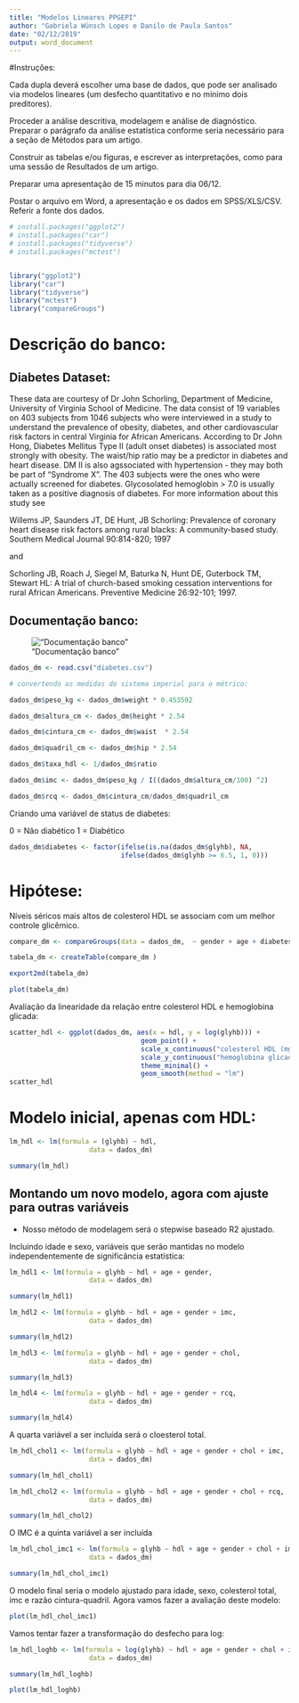 ```yaml
---
title: "Modelos Lineares PPGEPI"
author: "Gabriela Wünsch Lopes e Danilo de Paula Santos"
date: "02/12/2019"
output: word_document
---
```


#Instruções:

Cada dupla deverá escolher uma base de dados, que pode ser analisado via modelos lineares (um desfecho quantitativo e no mínimo dois preditores). 

Proceder a análise descritiva, modelagem e análise de diagnóstico.
Preparar o parágrafo da análise estatística conforme seria necessário para a seção de Métodos para um artigo. 

Construir as tabelas e/ou figuras, e escrever as interpretações, como para uma sessão de Resultados de um artigo. 

Preparar uma apresentação de 15 minutos para dia 06/12.

Postar o arquivo em Word, a apresentação e os dados em SPSS/XLS/CSV. 
Referir a fonte dos dados.

``` r

# install.packages("ggplot2")
# install.packages("car")
# install.packages("tidyverse")
# install.packages("mctest")


library("ggplot2")
library("car")
library("tidyverse")
library("mctest")
library("compareGroups")
```


# Descrição do banco:

## Diabetes Dataset:

These data are courtesy of Dr John Schorling, Department of Medicine, University of Virginia School of Medicine.
The data consist of 19 variables on 403 subjects from 1046 subjects who were interviewed in a study to understand the prevalence of obesity, diabetes, and other cardiovascular risk factors in central Virginia for African Americans. According to Dr John Hong, Diabetes Mellitus Type II (adult onset diabetes) is associated most strongly with obesity. The waist/hip ratio may be a predictor in diabetes and heart disease. DM II is also agssociated with hypertension - they may both be part of "Syndrome X". The 403 subjects were the ones who were actually screened for diabetes. Glycosolated hemoglobin > 7.0 is usually taken as a positive diagnosis of diabetes. For more information about this study see

Willems JP, Saunders JT, DE Hunt, JB Schorling: Prevalence of coronary heart disease risk factors among rural blacks: A community-based study. Southern Medical Journal 90:814-820; 1997

and

Schorling JB, Roach J, Siegel M, Baturka N, Hunt DE, Guterbock TM, Stewart HL: A trial of church-based smoking cessation interventions for rural African Americans. Preventive Medicine 26:92-101; 1997.



## Documentação banco:


!["Documentação banco"](documenta_banco.PNG)

``` r

dados_dm <- read.csv("diabetes.csv")

# convertendo as medidas do sistema imperial para o métrico:

dados_dm$peso_kg <- dados_dm$weight * 0.453592

dados_dm$altura_cm <- dados_dm$height * 2.54

dados_dm$cintura_cm <- dados_dm$waist  * 2.54

dados_dm$quadril_cm <- dados_dm$hip * 2.54

dados_dm$taxa_hdl <- 1/dados_dm$ratio

dados_dm$imc <- dados_dm$peso_kg / I((dados_dm$altura_cm/100) ^2)

dados_dm$rcq <- dados_dm$cintura_cm/dados_dm$quadril_cm

```

Criando uma variável de status de diabetes: 

0 = Não diabético 
1 = Diabético

```r

dados_dm$diabetes <- factor(ifelse(is.na(dados_dm$glyhb), NA,
                            ifelse(dados_dm$glyhb >= 6.5, 1, 0)))


```

# Hipótese:

Níveis séricos mais altos de colesterol HDL se associam com um melhor controle glicêmico.

```r

compare_dm <- compareGroups(data = dados_dm,  ~ gender + age + diabetes + glyhb + chol + hdl + bp.1s + + taxa_hdl + imc + rcq )

tabela_dm <- createTable(compare_dm )

export2md(tabela_dm)

```


```r


plot(tabela_dm)

```

Avaliação da linearidade da relação entre colesterol HDL e hemoglobina glicada:

``` r

scatter_hdl <- ggplot(dados_dm, aes(x = hdl, y = log(glyhb))) +
                                 geom_point() +
                                 scale_x_continuous("colesterol HDL (mg/dl)") +
                                 scale_y_continuous("hemoglobina glicada (%)") +
                                 theme_minimal() +
                                 geom_smooth(method = "lm")
scatter_hdl

```

# Modelo inicial, apenas com HDL:

```r


lm_hdl <- lm(formula = (glyhb) ~ hdl,
                    data = dados_dm)

summary(lm_hdl)

```

## Montando um novo modelo, agora com ajuste para outras variáveis

* Nosso método de modelagem será o stepwise baseado R2 ajustado. 

Incluindo idade e sexo, variáveis que serão mantidas no modelo independentemente de significância estatística: 

```r


lm_hdl1 <- lm(formula = glyhb ~ hdl + age + gender,
                    data = dados_dm)

summary(lm_hdl1)

```

```r


lm_hdl2 <- lm(formula = glyhb ~ hdl + age + gender + imc,
                    data = dados_dm)

summary(lm_hdl2)

```


```r


lm_hdl3 <- lm(formula = glyhb ~ hdl + age + gender + chol,
                    data = dados_dm)

summary(lm_hdl3)

```


```r

lm_hdl4 <- lm(formula = glyhb ~ hdl + age + gender + rcq,
                    data = dados_dm)

summary(lm_hdl4)

```

A quarta variável a ser incluída será o cloesterol total.

```r


lm_hdl_chol1 <- lm(formula = glyhb ~ hdl + age + gender + chol + imc,
                    data = dados_dm)

summary(lm_hdl_chol1)

```

```r


lm_hdl_chol2 <- lm(formula = glyhb ~ hdl + age + gender + chol + rcq,
                    data = dados_dm)

summary(lm_hdl_chol2)

```

O IMC é a quinta variável a ser incluída


```r


lm_hdl_chol_imc1 <- lm(formula = glyhb ~ hdl + age + gender + chol + imc + rcq ,
                    data = dados_dm)

summary(lm_hdl_chol_imc1)

```

O modelo final seria o modelo ajustado para idade, sexo, colesterol total, imc e razão cintura-quadril. 
Agora vamos fazer a avaliação deste modelo:


```r

plot(lm_hdl_chol_imc1)

```

Vamos tentar fazer a transformação do desfecho para log:

```r


lm_hdl_loghb <- lm(formula = log(glyhb) ~ hdl + age + gender + chol + imc + rcq + diabetes,
                    data = dados_dm)

summary(lm_hdl_loghb)

```

```r

plot(lm_hdl_loghb)

```
